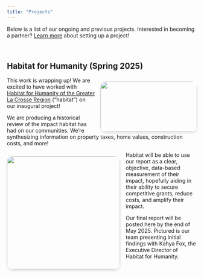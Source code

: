 ```yaml
---
title: "Projects"
---
```


Below is a list of our ongoing and previous projects. Interested in becoming a partner? [Learn more](become_a_partner.qmd) about setting up a project! 

<br>

## Habitat for Humanity (Spring 2025)

<img src="_images/habitat.png" 
     style="float: right; margin-left: 15px; margin-top: 12px; width: 256px; height: 133px; object-fit: cover; 
            border-radius: 15px; box-shadow: 0 4px 6px rgba(0, 0, 0, 0.1); vertical-align: top;">

This work is wrapping up! We are excited to have worked with [Habitat for Humanity of the Greater La Crosse Region](https://www.habitatlacrosse.org/) ("habitat") on our inaugural project!

We are producing a historical review of the impact habitat has had on our communities. We're synthesizing information on property taxes, home values, construction costs, and more!

<img src="_images/habitat_team.jpg" 
     style="float: left; margin-right: 15px; margin-top: 12px; width: 300px; height: 300px; object-fit: cover; 
            border-radius: 15px; box-shadow: 0 4px 6px rgba(0, 0, 0, 0.1); vertical-align: top;">

Habitat will be able to use our report as a clear, objective, data-based measurement of their impact, hopefully aiding in their ability to secure competitive grants, reduce costs, and amplify their impact.

Our final report will be posted here by the end of May 2025. Pictured is our team presenting initial findings with Kahya Fox, the Executive Director of Habitat for Humanity. 
